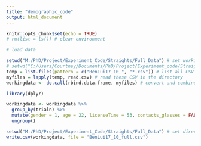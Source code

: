 ```yaml
---
title: "demographic_code"
output: html_document
---
```


```r
knitr::opts_chunk$set(echo = TRUE)
# rm(list = ls()) # clear environment

# load data

setwd("M:/PhD/Project/Experiment_Code/Straights/Full_Data") # set working directory
# setwd("C:/Users/Courtney/Documents/PhD/Project/Experiment_code/Straights")
temp = list.files(pattern = c("BenLui17_10_", "*.csv")) # list all CSV files in the directory
myfiles = lapply(temp, read.csv) # read these CSV in the directory
workingdata <- do.call(rbind.data.frame, myfiles) # convert and combine the CSV files into dataframe

```

```r
library(dplyr)

workingdata <- workingdata %>%
  group_by(trialn) %>%
  mutate(gender = 1, age = 22, licenseTime = 53, contacts_glasses = FALSE, pNum = 10) %>% # female = 1, male = 2; license time in months
  ungroup()

```

```r

setwd("M:/PhD/Project/Experiment_Code/Straights/Full_Data") # set directory for data saving
write.csv(workingdata, file = "BenLui17_10_full.csv")

```

